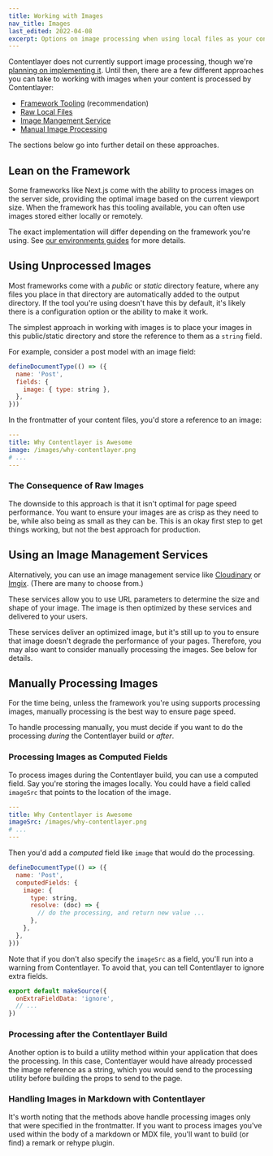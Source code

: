 ```yaml
---
title: Working with Images
nav_title: Images
last_edited: 2022-04-08
excerpt: Options on image processing when using local files as your content source.
---
```


Contentlayer does not currently support image processing, though we're [planning on implementing it](https://github.com/contentlayerdev/contentlayer/issues/11). Until then, there are a few different approaches you can take to working with images when your content is processed by Contentlayer:

- [Framework Tooling](#lean-on-the-framework) (recommendation)
- [Raw Local Files](#using-unprocessed-images)
- [Image Mangement Service](#using-an-image-management-services)
- [Manual Image Processing](#manually-processing-images)

The sections below go into further detail on these approaches.

## Lean on the Framework

Some frameworks like Next.js come with the ability to process images on the server side, providing the optimal image based on the current viewport size. When the framework has this tooling available, you can often use images stored either locally or remotely.

The exact implementation will differ depending on the framework you're using. See [our environments guides](/docs/environments) for more details.

## Using Unprocessed Images

Most frameworks come with a _public_ or _static_ directory feature, where any files you place in that directory are automatically added to the output directory. If the tool you're using doesn't have this by default, it's likely there is a configuration option or the ability to make it work.

The simplest approach in working with images is to place your images in this public/static directory and store the reference to them as a `string` field.

For example, consider a post model with an image field:

```js
defineDocumentType(() => ({
  name: 'Post',
  fields: {
    image: { type: string },
  },
}))
```

In the frontmatter of your content files, you'd store a reference to an image:

```yaml
---
title: Why Contentlayer is Awesome
image: /images/why-contentlayer.png
# ...
---
```

### The Consequence of Raw Images

The downside to this approach is that it isn't optimal for page speed performance. You want to ensure your images are as crisp as they need to be, while also being as small as they can be. This is an okay first step to get things working, but not the best approach for production.

## Using an Image Management Services

Alternatively, you can use an image management service like [Cloudinary](https://cloudinary.com/) or [Imgix](https://imgix.com/). (There are many to choose from.)

These services allow you to use URL parameters to determine the size and shape of your image. The image is then optimized by these services and delivered to your users.

These services deliver an optimized image, but it's still up to you to ensure that image doesn't degrade the performance of your pages. Therefore, you may also want to consider manually processing the images. See below for details.

## Manually Processing Images

For the time being, unless the framework you're using supports processing images, manually processing is the best way to ensure page speed.

To handle processing manually, you must decide if you want to do the processing _during_ the Contentlayer build or _after_.

### Processing Images as Computed Fields

To process images during the Contentlayer build, you can use a computed field. Say you're storing the images locally. You could have a field called `imageSrc` that points to the location of the image.

```yaml
---
title: Why Contentlayer is Awesome
imageSrc: /images/why-contentlayer.png
# ...
---
```

Then you'd add a _computed_ field like `image` that would do the processing.

```js
defineDocumentType(() => ({
  name: 'Post',
  computedFields: {
    image: {
      type: string,
      resolve: (doc) => {
        // do the processing, and return new value ...
      },
    },
  },
}))
```

Note that if you don't also specify the `imageSrc` as a field, you'll run into a warning from Contentlayer. To avoid that, you can tell Contentlayer to ignore extra fields.

```js
export default makeSource({
  onExtraFieldData: 'ignore',
  // ...
})
```

### Processing after the Contentlayer Build

Another option is to build a utility method within your application that does the processing. In this case, Contentlayer would have already processed the image reference as a string, which you would send to the processing utility before building the props to send to the page.

### Handling Images in Markdown with Contentlayer

It's worth noting that the methods above handle processing images only that were specified in the frontmatter. If you want to process images you've used within the body of a markdown or MDX file, you'll want to build (or find) a remark or rehype plugin.
